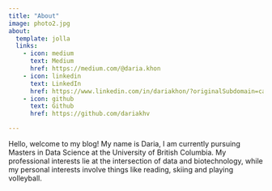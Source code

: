 ```yaml
---
title: "About"
image: photo2.jpg
about:
  template: jolla
  links:
    - icon: medium
      text: Medium
      href: https://medium.com/@daria.khon
    - icon: linkedin
      text: LinkedIn
      href: https://www.linkedin.com/in/dariakhon/?originalSubdomain=ca
    - icon: github
      text: Github
      href: https://github.com/dariakhv

---
```


Hello, welcome to my blog! My name is Daria, I am currently pursuing Masters in Data Science at the University of British Columbia. My professional interests lie at the intersection of data and biotechnology, while my personal interests involve things like reading, skiing and playing volleyball.

